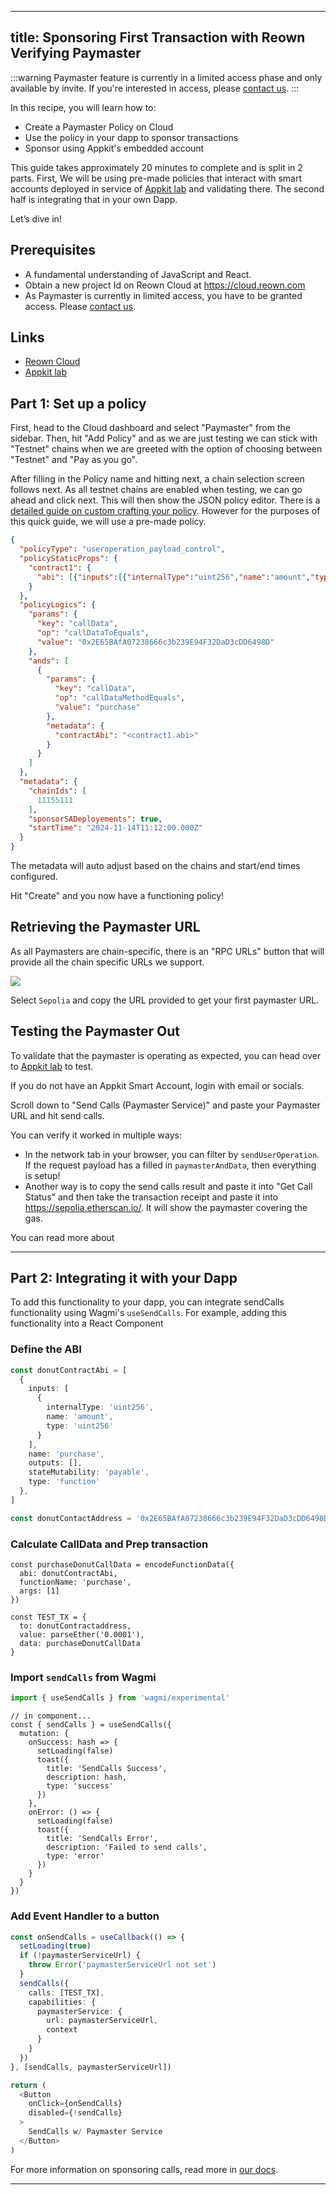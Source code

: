 
---
title: Sponsoring First Transaction with Reown Verifying Paymaster
---

:::warning
  Paymaster feature is currently in a limited access phase and only
  available by invite. If you're interested in access, please [contact us](https://reown.com/contact).
:::

In this recipe, you will learn how to:

- Create a Paymaster Policy on Cloud
- Use the policy in your dapp to sponsor transactions
- Sponsor using Appkit's embedded account

This guide takes approximately 20 minutes to complete and is split in 2 parts.
First, We will be using pre-made policies that interact with smart accounts
deployed in service of [Appkit lab](https://appkit-lab.reown.com/library/wagmi/) and validating
there. The second half is integrating that in your own Dapp.

Let’s dive in!

## Prerequisites
- A fundamental understanding of JavaScript and React.
- Obtain a new project Id on Reown Cloud at https://cloud.reown.com
- As Paymaster is currently in limited access, you have to be granted access. Please [contact us](https://reown.com/contact).

## Links
- [Reown Cloud](https://cloud.reown.com)
- [Appkit lab](https://appkit-lab.reown.com/library/wagmi/)

## Part 1: Set up a policy

First, head to the Cloud dashboard and select "Paymaster" from the sidebar.
Then, hit "Add Policy" and as we are just testing we can stick with "Testnet"
chains when we are greeted with the option of choosing between "Testnet" and
"Pay as you go".

After filling in the Policy name and hitting next, a chain selection screen
follows next. As all testnet chains are enabled when testing, we can go ahead
and click next. This will then show the JSON policy editor. There is a [detailed
guide on custom crafting your policy](../../cloud/paymaster.mdx). However for
the purposes of this quick guide, we will use a pre-made policy.

```json
{
  "policyType": "useroperation_payload_control",
  "policyStaticProps": {
    "contract1": {
      "abi": [{"inputs":[{"internalType":"uint256","name":"amount","type":"uint256"}],"name":"purchase","outputs":[],"stateMutability":"payable","type":"function"},{"inputs":[],"stateMutability":"nonpayable","type":"constructor"},{"inputs":[{"internalType":"address","name":"","type":"address"}],"name":"donutBalances","outputs":[{"internalType":"uint256","name":"","type":"uint256"}],"stateMutability":"view","type":"function"},{"inputs":[{"internalType":"address","name":"check","type":"address"}],"name":"getBalance","outputs":[{"internalType":"uint256","name":"","type":"uint256"}],"stateMutability":"view","type":"function"},{"inputs":[],"name":"owner","outputs":[{"internalType":"address","name":"","type":"address"}],"stateMutability":"view","type":"function"}]
    }
  },
  "policyLogics": {
    "params": {
      "key": "callData",
      "op": "callDataToEquals",
      "value": "0x2E65BAfA07238666c3b239E94F32DaD3cDD6498D"
    },
    "ands": [
      {
        "params": {
          "key": "callData",
          "op": "callDataMethodEquals",
          "value": "purchase"
        },
        "metadata": {
          "contractAbi": "<contract1.abi>"
        }
      }
    ]
  },
  "metadata": {
    "chainIds": [
      11155111
    ],
    "sponsorSADeployements": true,
    "startTime": "2024-11-14T11:12:00.000Z"
  }
}
```

The metadata will auto adjust based on the chains and start/end times
configured. 

Hit "Create" and you now have a functioning policy!

## Retrieving the Paymaster URL 
As all Paymasters are chain-specific, there is an "RPC URLs" button that will
provide all the chain specific URLs we support.

![](/assets/paymaster-rpc-urls.png)

Select `Sepolia` and copy the URL provided to get your first paymaster URL.

## Testing the Paymaster Out

To validate that the paymaster is operating as expected, you can head over to 
[Appkit lab](https://appkit-lab.reown.com/library/wagmi/) to test.

If you do not have an Appkit Smart Account, login with email or socials. 

Scroll down to "Send Calls (Paymaster Service)" and paste your Paymaster URL and
hit send calls. 

You can verify it worked in multiple ways:
- In the network tab in your browser, you can filter by `sendUserOperation`. If
  the request payload has a filled in `paymasterAndData`, then everything is
  setup!
- Another way is to copy the send calls result and paste it into "Get Call
  Status" and then take the transaction receipt and paste it into
  https://sepolia.etherscan.io/. It will show the paymaster covering the gas.

You can read more about 

---

## Part 2: Integrating it with your Dapp

To add this functionality to your dapp, you can integrate sendCalls
functionality using Wagmi's `useSendCalls`. For example, adding this
functionality into a React Component



### Define the ABI 
```ts
const donutContractAbi = [
  {
    inputs: [
      {
        internalType: 'uint256',
        name: 'amount',
        type: 'uint256'
      }
    ],
    name: 'purchase',
    outputs: [],
    stateMutability: 'payable',
    type: 'function'
  },
]

const donutContactAddress = '0x2E65BAfA07238666c3b239E94F32DaD3cDD6498D' as const
```

### Calculate CallData and Prep transaction
```
const purchaseDonutCallData = encodeFunctionData({
  abi: donutContractAbi,
  functionName: 'purchase',
  args: [1]
})

const TEST_TX = {
  to: donutContractaddress,
  value: parseEther('0.0001'),
  data: purchaseDonutCallData
}
```


### Import `sendCalls` from Wagmi
```ts
import { useSendCalls } from 'wagmi/experimental'
```

```
// in component...
const { sendCalls } = useSendCalls({
  mutation: {
    onSuccess: hash => {
      setLoading(false)
      toast({
        title: 'SendCalls Success',
        description: hash,
        type: 'success'
      })
    },
    onError: () => {
      setLoading(false)
      toast({
        title: 'SendCalls Error',
        description: 'Failed to send calls',
        type: 'error'
      })
    }
  }
})
```


### Add Event Handler to a button
```ts
const onSendCalls = useCallback(() => {
  setLoading(true)
  if (!paymasterServiceUrl) {
    throw Error('paymasterServiceUrl not set')
  }
  sendCalls({
    calls: [TEST_TX],
    capabilities: {
      paymasterService: {
        url: paymasterServiceUrl,
        context
      }
    }
  })
}, [sendCalls, paymasterServiceUrl])
```

```ts 
return (
  <Button
    onClick={onSendCalls}
    disabled={!sendCalls}
  >
    SendCalls w/ Paymaster Service
  </Button>
)
```

For more information on sponsoring calls, read more in [our docs](../features/sponsored-transactions.mdx).


---










